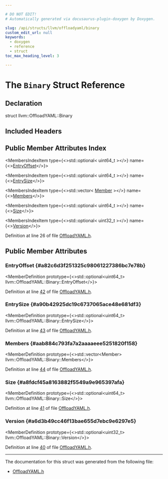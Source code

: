 ```yaml
---

# DO NOT EDIT!
# Automatically generated via docusaurus-plugin-doxygen by Doxygen.

slug: /api/structs/llvm/offloadyaml/binary
custom_edit_url: null
keywords:
  - doxygen
  - reference
  - struct
toc_max_heading_level: 3

---
```





# The `Binary` Struct Reference

<DoxygenPage pluginConfig={pluginConfig}>



## Declaration

<CodeBlock>struct llvm::OffloadYAML::Binary</CodeBlock>

## Included Headers

<IncludesList>
<IncludesListItem
  filePath="llvm/ObjectYAML/OffloadYAML.h"
  permalink="/docs/api/files/include/include/llvm/include/llvm/objectyaml/offloadyaml-h"
  isLocal="true" />
</IncludesList>

## Public Member Attributes Index

<MembersIndex>

<MembersIndexItem
  type={<>std::optional&lt; uint64&#95;t &gt;</>}
  name={<><a href="#a82c6d3f251325c98061227386bc7e78b">EntryOffset</a></>}>
</MembersIndexItem>

<MembersIndexItem
  type={<>std::optional&lt; uint64&#95;t &gt;</>}
  name={<><a href="#a90b42925dc19c6737065ace48e681df3">EntrySize</a></>}>
</MembersIndexItem>

<MembersIndexItem
  type={<>std::vector&lt; <a href="/docs/api/structs/llvm/offloadyaml/binary/member">Member</a> &gt;</>}
  name={<><a href="#aab884c793fa7a2aaaaeee5251820f158">Members</a></>}>
</MembersIndexItem>

<MembersIndexItem
  type={<>std::optional&lt; uint64&#95;t &gt;</>}
  name={<><a href="#a8fdcf45a8163882f5549a9e965397afa">Size</a></>}>
</MembersIndexItem>

<MembersIndexItem
  type={<>std::optional&lt; uint32&#95;t &gt;</>}
  name={<><a href="#a6d3b49cc46f13bae655d7ebc9e6297e5">Version</a></>}>
</MembersIndexItem>

</MembersIndex>


Definition at line 26 of file <a href="/docs/api/files/include/include/llvm/include/llvm/objectyaml/offloadyaml-h">OffloadYAML.h</a>.

<SectionDefinition>

## Public Member Attributes

### EntryOffset {#a82c6d3f251325c98061227386bc7e78b}

<MemberDefinition
  prototype={<>std::optional&lt;uint64&#95;t&gt; llvm::OffloadYAML::Binary::EntryOffset</>}>

Definition at line <a href="/docs/api/files/include/include/llvm/include/llvm/objectyaml/offloadyaml-h/#l00042">42</a> of file <a href="/docs/api/files/include/include/llvm/include/llvm/objectyaml/offloadyaml-h">OffloadYAML.h</a>.
</MemberDefinition>

### EntrySize {#a90b42925dc19c6737065ace48e681df3}

<MemberDefinition
  prototype={<>std::optional&lt;uint64&#95;t&gt; llvm::OffloadYAML::Binary::EntrySize</>}>

Definition at line <a href="/docs/api/files/include/include/llvm/include/llvm/objectyaml/offloadyaml-h/#l00043">43</a> of file <a href="/docs/api/files/include/include/llvm/include/llvm/objectyaml/offloadyaml-h">OffloadYAML.h</a>.
</MemberDefinition>

### Members {#aab884c793fa7a2aaaaeee5251820f158}

<MemberDefinition
  prototype={<>std::vector&lt;Member&gt; llvm::OffloadYAML::Binary::Members</>}>

Definition at line <a href="/docs/api/files/include/include/llvm/include/llvm/objectyaml/offloadyaml-h/#l00044">44</a> of file <a href="/docs/api/files/include/include/llvm/include/llvm/objectyaml/offloadyaml-h">OffloadYAML.h</a>.
</MemberDefinition>

### Size {#a8fdcf45a8163882f5549a9e965397afa}

<MemberDefinition
  prototype={<>std::optional&lt;uint64&#95;t&gt; llvm::OffloadYAML::Binary::Size</>}>

Definition at line <a href="/docs/api/files/include/include/llvm/include/llvm/objectyaml/offloadyaml-h/#l00041">41</a> of file <a href="/docs/api/files/include/include/llvm/include/llvm/objectyaml/offloadyaml-h">OffloadYAML.h</a>.
</MemberDefinition>

### Version {#a6d3b49cc46f13bae655d7ebc9e6297e5}

<MemberDefinition
  prototype={<>std::optional&lt;uint32&#95;t&gt; llvm::OffloadYAML::Binary::Version</>}>

Definition at line <a href="/docs/api/files/include/include/llvm/include/llvm/objectyaml/offloadyaml-h/#l00040">40</a> of file <a href="/docs/api/files/include/include/llvm/include/llvm/objectyaml/offloadyaml-h">OffloadYAML.h</a>.
</MemberDefinition>

</SectionDefinition>

<hr/>

The documentation for this struct was generated from the following file:

<ul>
<li><a href="/docs/api/files/include/include/llvm/include/llvm/objectyaml/offloadyaml-h">OffloadYAML.h</a></li>
</ul>

</DoxygenPage>
